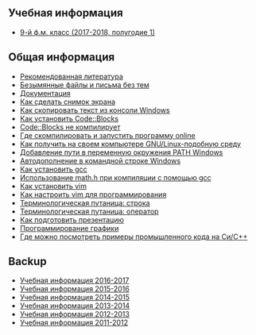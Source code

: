 ==Учебная информация==
* [[9-й ф.м. класс (2017-2018, полугодие 1)]]

==Общая информация==
* [[Рекомендованная литература]]
* [[Безымянные файлы и письма без тем]]
* [[Документация]]
* [[Как сделать снимок экрана]]
* [[Как скопировать текст из консоли Windows]]
* [[Как установить Code::Blocks]]
* [[Code::Blocks не компилирует]]
* [[Где скомпилировать и запустить программу online]]
* [[Как получить на своем компьютере GNU/Linux-подобную среду]]
* [[Добавление пути в переменную окружения PATH Windows]]
* [[Автодополнение в командной строке Windows]]
* [[Как установить gcc]]
* [[Использование math.h при компиляции с помощью gcc]]
* [[Как установить vim]]
* [[Как настроить vim для программирования]]
* [[Терминологическая путаница: строка]]
* [[Терминологическая путаница: оператор]]
* [[Как подготовить презентацию]]
* [[Программирование графики]]
* [[Где можно посмотреть примеры промышленного кода на Си/C++]]

==Backup==
* [[Учебная информация 2016-2017]]
* [[Учебная информация 2015-2016]]
* [[Учебная информация 2014-2015]]
* [[Учебная информация 2013-2014]]
* [[Учебная информация 2012-2013]]
* [[Учебная информация 2011-2012]]